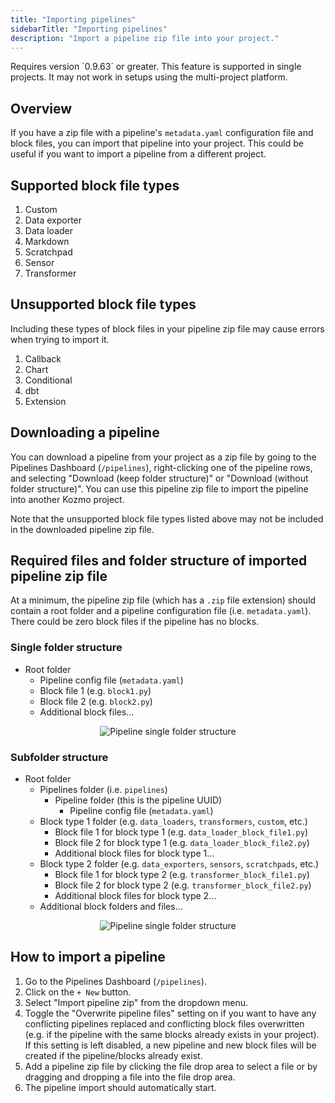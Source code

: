 ```yaml
---
title: "Importing pipelines"
sidebarTitle: "Importing pipelines"
description: "Import a pipeline zip file into your project."
---
```


<Note>
  Requires version `0.9.63` or greater. This feature is supported in single projects.
  It may not work in setups using the multi-project platform.
</Note>

## Overview

If you have a zip file with a pipeline's `metadata.yaml` configuration file and block files,
you can import that pipeline into your project. This could be useful if you want to import
a pipeline from a different project.

## Supported block file types

1. Custom
1. Data exporter
1. Data loader
1. Markdown
1. Scratchpad
1. Sensor
1. Transformer

## Unsupported block file types

Including these types of block files in your pipeline zip file may cause errors when trying
to import it.

1. Callback
1. Chart
1. Conditional
1. dbt
1. Extension

## Downloading a pipeline

You can download a pipeline from your project as a zip file by going to the Pipelines
Dashboard (`/pipelines`), right-clicking one of the pipeline rows, and selecting 
"Download (keep folder structure)" or "Download (without folder structure)". You can use
this pipeline zip file to import the pipeline into another Kozmo project.

Note that the unsupported block file types listed above may not be included in the downloaded
pipeline zip file.

## Required files and folder structure of imported pipeline zip file

At a minimum, the pipeline zip file (which has a `.zip` file extension) should contain a
root folder and a pipeline configuration file (i.e. `metadata.yaml`). There could be zero block
files if the pipeline has no blocks.

### Single folder structure

- Root folder
  - Pipeline config file (`metadata.yaml`)
  - Block file 1 (e.g. `block1.py`)
  - Block file 2 (e.g. `block2.py`)
  - Additional block files...

<Frame>
    <p align="center">
      <img
          alt="Pipeline single folder structure"
          src="https://github.com/kozmoai/assets/blob/main/pipelines/importing/pipeline-single-folder-structure.png?raw=True"
      />
    </p>
</Frame>

### Subfolder structure

- Root folder
  - Pipelines folder (i.e. `pipelines`)
    - Pipeline folder (this is the pipeline UUID)
      - Pipeline config file (`metadata.yaml`)
  - Block type 1 folder (e.g. `data_loaders`, `transformers`, `custom`, etc.)
    - Block file 1 for block type 1 (e.g. `data_loader_block_file1.py`)
    - Block file 2 for block type 1 (e.g. `data_loader_block_file2.py`)
    - Additional block files for block type 1...
  - Block type 2 folder (e.g. `data_exporters`, `sensors`, `scratchpads`, etc.)
    - Block file 1 for block type 2 (e.g. `transformer_block_file1.py`)
    - Block file 2 for block type 2 (e.g. `transformer_block_file2.py`)
    - Additional block files for block type 2...
  - Additional block folders and files...

<Frame>
    <p align="center">
      <img
          alt="Pipeline single folder structure"
          src="https://github.com/kozmoai/assets/blob/main/pipelines/importing/pipeline-subfolder-structure.png?raw=True"
      />
    </p>
</Frame>

## How to import a pipeline

1. Go to the Pipelines Dashboard (`/pipelines`).
2. Click on the `+ New` button.
3. Select "Import pipeline zip" from the dropdown menu.
4. Toggle the "Overwrite pipeline files" setting on if you want to have any conflicting pipelines
replaced and conflicting block files overwritten (e.g. if the pipeline with the same blocks
already exists in your project). If this setting is left disabled, a new pipeline and new
block files will be created if the pipeline/blocks already exist.
5. Add a pipeline zip file by clicking the file drop area to select a file or by
dragging and dropping a file into the file drop area.
6. The pipeline import should automatically start.
